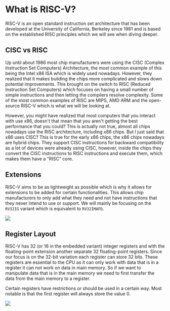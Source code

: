 
# What is RISC-V?

RISC-V is an open standard instruction set architecture that has been developed at the University of California, Berkeley since 1981 and is based on the established RISC principles which we will see when diving deeper.

## CISC vs RISC

Up until about 1986 most chip manufacturers were using the CISC (Complex Instruction Set Computers) Architecture, the most common example of this being the Intel x86 ISA which is widely used nowadays. However, they realized that it makes building the chips more complicated and slows down potential improvements. This brought on the switch to RISC (Reduced Instruction Set Computers) which focuses on having a small number of simple instructions and then letting the compilers resolve complexity. Some of the most common examples of RISC are MIPS, AMD ARM and the open-source RISC-V which is what we will be looking at.

However, you might have realized that most computers that you interact with use x86, doesn't that mean that you aren't getting the best performance that you could? This is actually not true, almost all chips nowadays use the RISC architecture, including x86 chips. But I just said that x86 uses CISC? This is true for the early x86 chips, the x86 chips nowadays are hybrid chips. They support CISC instructions for backward compatibility as a lot of devices were already using CISC, however, inside the chips they convert the CISC instructions to RISC instructions and execute them, which makes them have a "RISC" core.

## Extensions

RISC-V aims to be as lightweight as possible which is why it allows for extensions to be added for certain functionalities. This allows chip manufacturers to only add what they need and not have instructions that they never intend to use or support. We will mainly be focusing on the `RV32IG` variant which is equivalent to `RV32IMAFD`.

<Image 
    src="/cs/archRiscVExtensions.png"
    width={600}
/>

## Register Layout

RISC-V has 32 (or 16 in the embedded variant) integer registers and with the floating-point extension another separate 32 floating-point registers. Since our focus is on the 32-bit variation each register can store 32 bits. These registers are essential to the CPU as it can only work with data that is in a register it can not work on data in main memory. So if we want to manipulate data that is in the main memory we need to first transfer the data from the main memory to a register.

Certain registers have restrictions or should be used in a certain way. Most notable is that the first register will always store the value 0.

<Image 
    src="/cs/archRiscVRegisters.png"
    width={600}
/>
